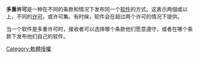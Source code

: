 {{NoteTA
|T=zh-tw:多重授權;zh-hk:多重特許;zh-hans:多重许可;
|G1=Copyright
|G2=IT
}}

'''多重许可'''是一种在不同的条款和情况下发布同一个[[软件|软件]]的方式。这表示两個或以上，不同的[[軟體授權|许可]]，或许可集。有时候，软件会在超过两个许可的情况下提供。

当一个软件是多重许可时，接收者可以选择哪个条款他们愿意遵守，或者在哪个条款下发布他们自己的软件。

{{Software-stub}}

[[Category:軟體授權|Category:軟體授權]]
